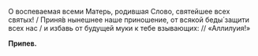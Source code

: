 О воспеваемая всеми Матерь, родившая Слово, святейшее всех святых! / Приня́в нынешнее наше приношение, от всякой беды́ защити всех нас / и избавь от будущей муки к тебе взывающих: // «Аллилуия!» 

**Припев.**
